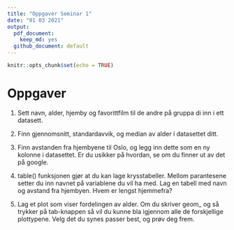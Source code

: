 ```yaml
---
title: "Oppgaver Seminar 1"
date: "01 03 2021"
output:
  pdf_document: 
    keep_md: yes
  github_document: default
---
```


```r
knitr::opts_chunk$set(echo = TRUE)
```

# Oppgaver

1. Sett navn, alder, hjemby og favorittfilm til de andre på gruppa di inn i ett datasett. 

2.  Finn gjennomsnitt, standardavvik, og median av alder i datasettet ditt.

3. Finn avstanden fra hjembyene til Oslo, og legg inn dette som en ny kolonne i datasettet. Er du usikker på hvordan, se om du finner ut av det på google. 

4. table() funksjonen gjør at du kan lage krysstabeller. Mellom parantesene setter du inn navnet på variablene du vil ha med. Lag en tabell med navn og avstand fra hjembyen. Hvem er lengst hjemmefra?
   
5. Lag et plot som viser fordelingen av alder. Om du skriver geom_ og så trykker på tab-knappen så vil du kunne bla igjennom alle de forskjellige plottypene. Velg det du synes passer best, og prøv deg frem. 
